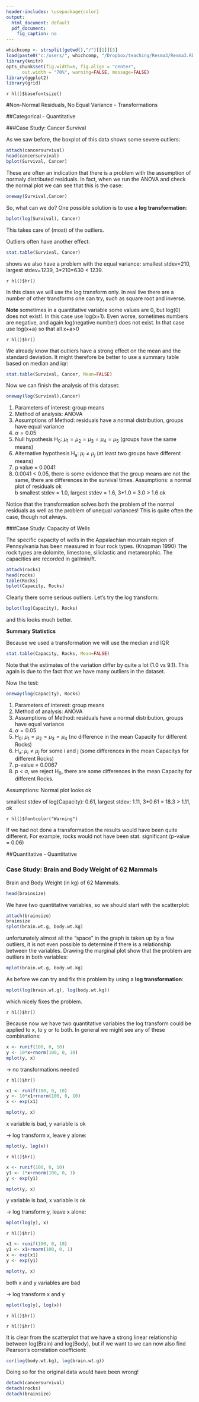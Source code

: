 ```yaml
---
header-includes: \usepackage{color}
output:
  html_document: default
  pdf_document:
    fig_caption: no
---
```

<style>
table, th, td { text-align:right; }
th, td {padding: 10px;}
</style>

```r
whichcomp <- strsplit(getwd(),"/")[[1]][3]
load(paste0("c:/users/", whichcomp, "/Dropbox/teaching/Resma3/Resma3.RData"))
library(knitr)
opts_chunk$set(fig.width=6, fig.align = "center", 
      out.width = "70%", warning=FALSE, message=FALSE)
library(ggplot2)
library(grid)
```
`r hl()$basefontsize()`

#Non-Normal Residuals, No Equal Variance - Transformations

##Categorical - Quantitative

###Case Study: Cancer Survival

As we saw before, the boxplot of this data shows some severe outliers: 
```r
attach(cancersurvival)
head(cancersurvival)
bplot(Survival, Cancer)
```

These are often an indication that there is a problem with the assumption of normaly distributed residuals. In fact, when we run the ANOVA and check the normal plot we can see that this is the case:

```r
oneway(Survival,Cancer)
```

So, what can we do? One possible solution is to use a **log transformation**:

```r
bplot(log(Survival), Cancer)
```

This takes care of (most) of the outliers.

Outliers often have another effect:
   
```r
stat.table(Survival, Cancer) 
```

shows we also have a problem with the equal variance: smallest stdev=210, largest stdev=1239, 3*210=630 < 1239.

`r hl()$hr()`

In this class we will use the log transform only. In real live there are a number of other transforms one can try, such as square root and inverse. 

**Note** sometimes in a quantitative variable some values are 0, but log(0) does not exist!. In this case use log(x+1). Even worse, sometimes numbers are negative, and again log(negative number) does not exist. In that case use log(x+a) so that all x+a>0

`r hl()$hr()`

We already know that outliers have a strong effect on the mean and the standard deviation. It might therefore be better to use a summary table based on median and iqr:

```r
stat.table(Survival, Cancer, Mean=FALSE)
```

Now we can finish the analysis of this dataset:

```r
oneway(log(Survival),Cancer) 
```

1. Parameters of interest: group means  
2. Method of analysis: ANOVA  
3. Assumptions of Method: residuals have a normal distribution, groups have equal variance  
4.  $\alpha = 0.05$  
5. Null hypothesis H~0~: $\mu_1 = \mu_2 = \mu_3 = \mu_4 = \mu_5$ (groups have the same means) 
6. Alternative hypothesis H~a~: $\mu_i \ne \mu_j$ (at least two groups have different means)  
7. p value = 0.0041  
8. 0.0041 < 0.05, there is some evidence that the group means are not the same, there are differences in the survival times. 
Assumptions:
a normal plot of residuals ok   
b smallest stdev = 1.0, largest stdev = 1.6, 3*1.0 = 3.0 > 1.6 ok
 
Notice that the transformation solves both the problem of the normal residuals as well as the problem of unequal variances! This is quite often the case, though not always.

###Case Study: Capacity of Wells

The specific capacity of wells in the Appalachian mountain region of Pennsylvania has been measured in four rock types. (Knopman 1990) The rock types are dolomite, limestone, siliclastic and metamorphic. The capacities are recorded in gal/min/ft.
  
```r
attach(rocks)
head(rocks)
table(Rocks)
bplot(Capacity, Rocks)
```

Clearly there some serious outliers. Let's try the log transform: 
  
```r
bplot(log(Capacity), Rocks)  
```
and this looks much better. 

**Summary Statistics**

Because we used a transformation we will use the median and IQR

```r
stat.table(Capacity, Rocks, Mean=FALSE)
```

Note that the estimates of the variation differ by quite a lot (1.0 vs 9.1). This again is due to the fact that we have many outliers in the dataset.

Now the test:

```r
oneway(log(Capacity), Rocks)
```

1.   Parameters of interest: group means  
2.   Method of analysis: ANOVA  
3.   Assumptions of Method: residuals have a normal distribution, groups have equal variance  
4.   $\alpha = 0.05$   
5.   H~0~: $\mu_1 = \mu_2 = \mu_3 = \mu_4$ (no difference in the mean Capacity for different Rocks)   
6.   H~a~: $\mu_i \ne \mu_j$ for some i and j (some differences in the mean Capacitys for different Rocks)    
7.   p-value = 0.0067   
8.   p < $\alpha$, we reject H~0~, there are some differences in the mean Capacity for different Rocks.

Assumptions: Normal plot looks ok   

smallest stdev of log(Capacity): 0.61, largest stdev: 1.11, 3*0.61 = 18.3 > 1.11, ok  

`r hl()$fontcolor("Warning")`

If we had not done a transformation the results would have been quite different. For example, rocks would not have been stat. significant (p-value = 0.06)

##Quantitative - Quantitative

### Case Study: Brain and Body Weight of 62 Mammals

Brain and Body Weight (in kg) of 62 Mammals.  

```r
head(brainsize)
```

We have two quantitative variables, so we should start with the scatterplot:

```r
attach(brainsize)
brainsize
splot(brain.wt.g, body.wt.kg)
```

unfortunately almost all the "space" in the graph is taken up by a few outliers, it is not even possible to determine if there is a relationship between the variables. Drawing the marginal plot show that the problem are outliers in both variables:

```r
mplot(brain.wt.g, body.wt.kg)
```

As before we can try and fix this problem by using a **log transformation**: 

```r
mplot(log(brain.wt.g), log(body.wt.kg))
```

which nicely fixes the problem. 

`r hl()$hr()`

Because now we have two quantitative variables the log transform could be applied to x, to y or to both. In general we might see any of these combinations:

```r
x <- runif(100, 0, 10)
y <- 10*x+rnorm(100, 0, 10)
mplot(y, x)
```

$\rightarrow$ no transformations needed

`r hl()$hr()`

```r
x1 <- runif(100, 0, 10)
y <- 10*x1+rnorm(100, 0, 10)
x <- exp(x1)
```
```r
mplot(y, x)
```

x variable is bad, y variable is ok

$\rightarrow$ log transform x, leave y alone:

```r
mplot(y, log(x))
```

`r hl()$hr()`

```r
x <- runif(100, 0, 10)
y1 <- 1*x+rnorm(100, 0, 1)
y <- exp(y1)
```

```r
mplot(y, x)
```

y variable is bad, x variable is ok

$\rightarrow$ log transform y, leave x alone:

```r
mplot(log(y), x)
```

`r hl()$hr()`

```r
x1 <- runif(100, 0, 10)
y1 <- x1+rnorm(100, 0, 1)
x <- exp(x1)
y <- exp(y1)
```

```r
mplot(y, x)
```

both x and y variables are bad

$\rightarrow$ log transform x and y

```r
mplot(log(y), log(x))
```

`r hl()$hr()`

`r hl()$hr()`

It is clear from the scatterplot that we have a strong linear relationship between log(Brain) and log(Body), but if we want to we can now also find Pearson's correlation coefficient: 

```r
cor(log(body.wt.kg), log(brain.wt.g))
```

Doing so for the original data would have been wrong! 


```r
detach(cancersurvival)
detach(rocks)
detach(brainsize)
```
